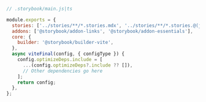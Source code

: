 ```js
// .storybook/main.js|ts

module.exports = {
  stories: ['../stories/**/*.stories.mdx', '../stories/**/*.stories.@(js|jsx|ts|tsx)'],
  addons: ['@storybook/addon-links', '@storybook/addon-essentials'],
  core: {
    builder: '@storybook/builder-vite',
  },
  async viteFinal(config, { configType }) {
    config.optimizeDeps.include = [
      ...(config.optimizeDeps?.include ?? []),
      // Other dependencies go here
    ];
    return config;
  },
};
```